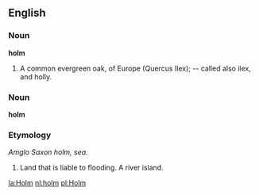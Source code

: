 ==English==

===Noun===

'''holm'''

#A common evergreen oak, of Europe (Quercus Ilex); -- called also ilex, and holly.
===Noun===
'''holm'''
===Etymology===
''Amglo Saxon holm, sea.''
# Land that is liable to flooding.  A river island.

[[la:Holm]]
[[nl:holm]]
[[pl:Holm]]